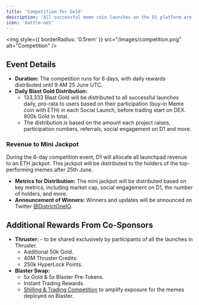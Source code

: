 ```yaml
---
title: 'Competition for Gold'
description: 'All successful meme coin launches on the D1 platform are eligible to join the Competition, a 6-day event where participants can share in 850k Blast Gold and receive extra rewards co-sponsored by Thruster and Blaster Swap.'
icon: 'battle-net'
---
```


<img
    style={{ borderRadius: '0.5rem' }}
    src="/images/competition.png"
    alt="Competition"
/>

## Event Details
- **Duration:** The competition runs for 6 days, with daily rewards distributed until 9 AM 25 June UTC.
- **Daily Blast Gold Distribution:**
    - 133,333 Blast Gold will be distributed to all successful launches daily, pro-rata to users based on their participation (buy-in Meme coin with ETH) in each Social Launch, before trading start on DEX. 800k Gold in total.
    - The distribution is based on the amount each project raises, participation numbers, referrals, social engagement on D1 and more.

### Revenue to Mini Jackpot
During the 6-day competition event, D1 will allocate all launchpad revenue to an ETH jackpot. This jackpot will be distributed to the holders of the top-performing memes after 25th June.
- **Metrics for Distribution:** The mini jackpot will be distributed based on key metrics, including market cap, social engagement on D1, the number of holders, and more.
- **Announcement of Winners:** Winners and updates will be announced on Twitter [@DistrictOneIO](https://twitter.com/DistrictOneIO).

## Additional Rewards From Co-Sponsors
- **Thruster:** - to be shared exclusively by participants of all the launches in Thruster.
    - Additional 50k Gold.
    - 40M Thruster Credits.
    - 250k HyperLock Points.
- **Blaster Swap:**
    - 5x Gold & 5x Blaster Pre-Tokens.
    - Instant Trading Rewards.
    - [Shilling & Trading Competition](https://blasterswap.com/events/madness) to amplify exposure for the memes deployed on Blaster.
